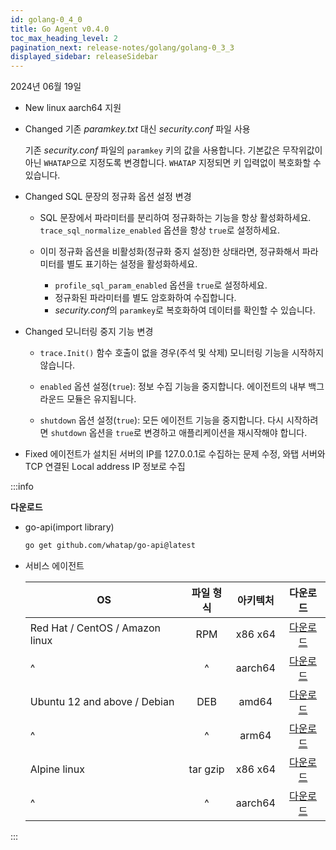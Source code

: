 ```yaml
---
id: golang-0_4_0
title: Go Agent v0.4.0
toc_max_heading_level: 2
pagination_next: release-notes/golang/golang-0_3_3
displayed_sidebar: releaseSidebar
---
```


2024년 06월 19일

- <Status>New</Status> linux aarch64 지원

- <Status>Changed</Status> 기존 *paramkey.txt* 대신 *security.conf* 파일 사용

  기존 *security.conf* 파일의 `paramkey` 키의 값을 사용합니다. 기본값은 무작위값이 아닌 `WHATAP`으로 지정도록 변경합니다. `WHATAP` 지정되면 키 입력없이 복호화할 수 있습니다.

- <Status>Changed</Status> SQL 문장의 정규화 옵션 설정 변경

  - SQL 문장에서 파라미터를 분리하여 정규화하는 기능을 항상 활성화하세요. `trace_sql_normalize_enabled` 옵션을 항상 `true`로 설정하세요.

  - 이미 정규화 옵션을 비활성화(정규화 중지 설정)한 상태라면, 정규화해서 파라미터를 별도 표기하는 설정을 활성화하세요.

    - `profile_sql_param_enabled` 옵션을 `true`로 설정하세요.
    - 정규화된 파라미터를 별도 암호화하여 수집합니다.
    - *security.conf*의 `paramkey`로 복호화하여 데이터를 확인할 수 있습니다.

- <Status>Changed</Status> 모니터링 중지 기능 변경
  
  - `trace.Init()` 함수 호출이 없을 경우(주석 및 삭제) 모니터링 기능을 시작하지 않습니다.
  
  - `enabled` 옵션 설정(`true`): 정보 수집 기능을 중지합니다. 에이전트의 내부 백그라운드 모듈은 유지됩니다.

  - `shutdown` 옵션 설정(`true`): 모든 에이전트 기능을 중지합니다. 다시 시작하려면 `shutdown` 옵션을 `true`로 변경하고 애플리케이션을 재시작해야 합니다.

- <Status>Fixed</Status> 에이전트가 설치된 서버의 IP를 127.0.0.1로 수집하는 문제 수정, 와탭 서버와 TCP 연결된 Local address IP 정보로 수집

:::info

**다운로드**

* go-api(import library)

  ```bash
  go get github.com/whatap/go-api@latest
  ```

* 서비스 에이전트

  | OS | 파일 형식 | 아키텍처 | 다운로드 |
  | - | :-: | :-: | :-: |
  | Red Hat / CentOS / Amazon linux | RPM | x86 x64 |[다운로드](https://repo.whatap.io/centos/6/x86_64/whatap-agent-0.4-0.x86_64.rpm) |
  | \^ | \^ | aarch64 | [다운로드](https://repo.whatap.io/centos/7/aarch64/whatap-agent-0.4-0.aarch64.rpm) |
  | Ubuntu 12 and above / Debian | DEB | amd64 | [다운로드](https://repo.whatap.io/debian/unstable/whatap-agent_0.4.0_amd64.deb) |
  | \^ | \^ | arm64 | [다운로드](https://repo.whatap.io/debian/unstable/whatap-agent_0.4.0.arm64.deb) |
  | Alpine linux | tar gzip | x86 x64 | [다운로드](https://repo.whatap.io/alpine/x86_64/whatap-agent-0.4.0.tar.gz) |
  | \^ | \^ | aarch64 | [다운로드](https://repo.whatap.io/alpine/aarch64/whatap-agent-0.4.0.tar.gz) |

:::